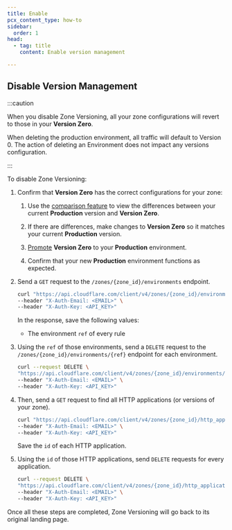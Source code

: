 ```yaml
---
title: Enable
pcx_content_type: how-to
sidebar:
  order: 1
head:
  - tag: title
    content: Enable version management

---
```



<Render file="enable-versioning" />

<Render file="enable-default-creation" />

## Disable Version Management

:::caution


When you disable Zone Versioning, all your zone configurations will revert to those in your **Version Zero**.

When deleting the production environment, all traffic will default to Version 0. The action of deleting an Environment does not impact any versions configuration.

:::

To disable Zone Versioning:

1. Confirm that **Version Zero** has the correct configurations for your zone:

   1. Use the [comparison feature](/version-management/how-to/compare-versions/) to view the differences between your current **Production** version and **Version Zero**.

   2. If there are differences, make changes to **Version Zero** so it matches your current **Production** version.

   3. [Promote](/version-management/how-to/environments/#promote-a-version) **Version Zero** to your **Production** environment.

   4. Confirm that your new **Production** environment functions as expected.

2. Send a `GET` request to the `/zones/{zone_id}/environments` endpoint.

   ```bash
   curl "https://api.cloudflare.com/client/v4/zones/{zone_id}/environments" \
   --header "X-Auth-Email: <EMAIL>" \
   --header "X-Auth-Key: <API_KEY>"
   ```

   In the response, save the following values:

   * The environment `ref` of every rule

3. Using the `ref` of those environments, send a `DELETE` request to the `/zones/{zone_id}/environments/{ref}` endpoint for each environment.

   ```bash
   curl --request DELETE \
   "https://api.cloudflare.com/client/v4/zones/{zone_id}/environments/{ref}" \
   --header "X-Auth-Email: <EMAIL>" \
   --header "X-Auth-Key: <API_KEY>"
   ```

4. Then, send a `GET` request to find all HTTP applications (or versions of your zone).

   ```bash
   curl "https://api.cloudflare.com/client/v4/zones/{zone_id}/http_applications" \
   --header "X-Auth-Email: <EMAIL>" \
   --header "X-Auth-Key: <API_KEY>"
   ```

   Save the `id` of each HTTP application.

5. Using the `id` of those HTTP applications, send `DELETE` requests for every application.

   ```bash
   curl --request DELETE \
   "https://api.cloudflare.com/client/v4/zones/{zone_id}/http_applications/{http_application_id}" \
   --header "X-Auth-Email: <EMAIL>" \
   --header "X-Auth-Key: <API_KEY>"
   ```

Once all these steps are completed, Zone Versioning will go back to its original landing page.
